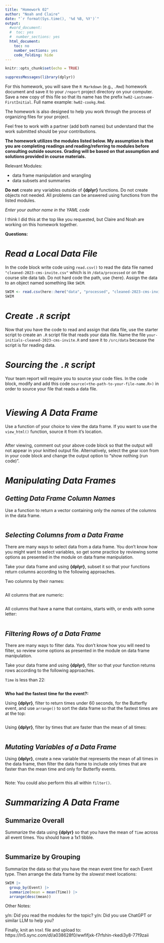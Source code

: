 ```yaml
---
title: "Homework 02"
author: "Noah and Claire"
date: "`r format(Sys.time(), '%d %B, %Y')`"
output:
  #word_document:
  #  toc: yes
  #  number_sections: yes
  html_document:
    toc: no
    number_sections: yes
    code_folding: hide
---
```


```r
knitr::opts_chunk$set(echo = TRUE)
```

```r
suppressMessages(library(dplyr))
```

For this homework, you will save the `R Markdown` (e.g., `.Rmd`) homework document and save it to your `/report` project directory on your computer. Save a new copy of this file so that its name has the prefix `hw02-Lastname-FirstInitial`. Full name example: `hw02-cookg.Rmd`. 

The homework is also designed to help you work through the process of organizing files for your project. 

Feel free to work with a partner (add both names) but understand that the work submitted should be your contributions. 

**The homework utilizes the modules listed below. My assumption is that you are completing readings and reading/referring to modules before consulting outside sources. Grading will be based on that assumption and solutions provided in course materials.**

Relevant Modules:

- data frame manipulation and wrangling
- data subsets and summaries   

**Do not** create any variables outside of **{dplyr}** functions. Do not create objects not needed. All problems can be answered using functions from the listed modules.

*Enter your author name in the YAML code*

I think I did this at the top like you requested, but Claire and Noah are working on this homework together.

**Questions:**

# *Read a Local Data File*

In the code block write code using `read.csv()` to read the data file named `"cleaned-2023-cms-invite.csv"` which is in `/data/processed` or on the course site data tab. Do not hard code the path, use {here}. Assign the data to an object named something like `SWIM`.


```r
SWIM <- read.csv(here::here("data", "processed", "cleaned-2023-cms-invite.csv"))
SWIM
```


# *Create `.R` script*

Now that you have the code to read and assign that data file, use the starter script to create an `.R` script file that reads your data file. Name the file `your-initials-cleaned-2023-cms-invite.R` and save it to `/src/data` because the script is for reading data.






# *Sourcing the `.R` script*

Your team report will require you to source your code files. In the code block, modify and add this code `source(<the-path-to-your-file-name.R>)` in order to source your file that reads a data file.

```r

```


# *Viewing A Data Frame*

Use a function of your choice to view the data frame. If you want to use the `view_html()` function, source it from it's location. 

```r

```

After viewing, comment out your above code block so that the output will not appear in your knitted output file. Alternatively, select the gear icon from in your code block and change the output option to "show nothing (run code)".  


# *Manipulating Data Frames*

## *Getting Data Frame Column Names* 

Use a function to return a vector containing only the *names* of the columns in the data frame. 

```r


```




## *Selecting Columns from a Data Frame*

There are many ways to select data from a data frame. You don't know how you might want to select variables, so get some practice by reviewing some options as presented in the module on data frame manipulation. 

Take your data frame and using **{dplyr}**, subset it so that your functions return columns according to the following approaches. 


Two columns by their names:

```r


```


All columns that are numeric:

```r


```


All columns that have a name that contains, starts with, or ends with some letter:

```r

  
```


## *Filtering Rows of a Data Frame*

There are many ways to filter data. You don't know how you will need to filter, so review some options as presented in the module on data frame manipulation.

Take your data frame and using **{dplyr}**, filter so that your function returns rows according to the following approaches. 

`Time` is less than 22:

```r


```

**Who had the fastest time for the event?:**



Using **{dplyr}**, filter to return times under 60 seconds, for the Butterfly event, and use `arrange()` to sort the data frame so that the fastest times are at the top: 

```r


```


Using **{dplyr}**, filter by times that are faster than the mean of all times: 

```r


```


## *Mutating Variables of a Data Frame*

Using **{dplyr}**, create a new variable that represents the mean of all times in the data frame, then filter the data frame to include only times that are faster than the mean time and only for Butterfly events.

```r


```

Note: You could also perform this all within `filter()`.



# *Summarizing A Data Frame*

## Summarize Overall

Summarize the data using **{dplyr}** so that you have the mean of `Time` across all event times. You should have a 1x1 tibble. 

```r


```



## Summarize by Grouping

Summarize the data so that you have the mean event time for each Event type. Then  arrange the data frame by the *slowest* meet locations:

```r
SWIM |>
  group_by(Event) |>
  summarize(mean = mean(Time)) |>
  arrange(desc(mean))
```


Other Notes:

y/n: Did you read the modules for the topic?
y/n: Did you use ChatGPT or similar LLM to help you?


Finally, knit an `html` file and upload to:
https://ln5.sync.com/dl/a038628f0/wwfifjxk-f7rfshin-rkedi3y8-77f9zaii
